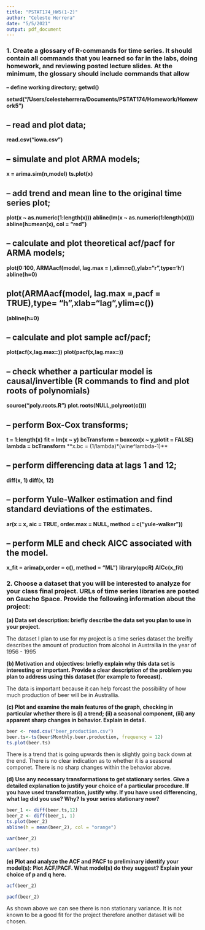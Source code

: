 ```yaml
---
title: "PSTAT174_HW5(1-2)"
author: "Celeste Herrera"
date: "5/5/2021"
output: pdf_document
---
```


### **1. Create a glossary of R-commands for time series. It should contain all commands that you learned so far in the labs, doing homework, and reviewing posted lecture slides. At the minimum, the glossary should include commands that allow**
**– define working directory;**
**getwd()**

**setwd("/Users/celesteherrera/Documents/PSTAT174/Homework/Homework5")**

## **– read and plot data;**
**read.csv("iowa.csv")**

## **– simulate and plot ARMA models;**
**x = arima.sim(n,model)** 
**ts.plot(x)**

## **– add trend and mean line to the original time series plot;**
**plot(x ~ as.numeric(1:length(x)))**
**abline(lm(x ~ as.numeric(1:length(x))))**
**abline(h=mean(x), col = "red")**

## **– calculate and plot theoretical acf/pacf for ARMA models;**
**plot(0:100, ARMAacf(model, lag.max = ),xlim=c(),ylab="r",type='h')** 
**abline(h=0)**

## **plot(ARMAacf(model, lag.max =,pacf = TRUE),type= "h",xlab="lag",ylim=c()) **
**(abline(h=0)**

## **– calculate and plot sample acf/pacf;**
**plot(acf(x,lag.max=))** 
**plot(pacf(x,lag.max=))**

## **– check whether a particular model is causal/invertible (R commands to find and plot roots of polynomials)**
**source("poly.roots.R")**
**plot.roots(NULL,polyroot(c()))**

## **– perform Box-Cox transforms;**
**t = 1:length(x)**
**fit = lm(x ~ y)**
**bcTransform = boxcox(x ~ y,plotit = FALSE) lambda = bcTransform**
**x.bc = (1/lambda)*(wine^lambda-1)**

## **– perform differencing data at lags 1 and 12;**
**diff(x, 1) diff(x, 12)**

## **– perform Yule-Walker estimation and find standard deviations of the estimates.**
**ar(x = x, aic = TRUE, order.max = NULL, method = c("yule-walker"))**

## **– perform MLE and check AICC associated with the model.**
**x_fit = arima(x,order = c(), method = "ML")**
**library(qpcR)**
**AICc(x_fit)**

### **2. Choose a dataset that you will be interested to analyze for your class final project. URLs of time series libraries are posted on Gaucho Space. Provide the following information about the project:**

**(a) Data set description: briefly describe the data set you plan to use in your project.**

The dataset I plan to use for my project is a time series dataset the breifly describes the amount of production from alcohol in Australlia in the year of 1956 - 1995

**(b) Motivation and objectives: briefly explain why this data set is interesting or important. Provide a clear description of the problem you plan to address using this dataset (for example to forecast).**

The data is important because it can help forcast the possibility of how much production of beer will be in Australlia.

**(c) Plot and examine the main features of the graph, checking in particular whether there is (i) a trend; (ii) a seasonal component, (iii) any apparent sharp changes in behavior. Explain in detail.**
```r
beer <- read.csv("beer_production.csv")
beer.ts<-ts(beer$Monthly.beer.production, frequency = 12)
ts.plot(beer.ts)
```

There is a trend that is going upwards then is slightly going back down at the end. There is no clear indication as to whether it is a seasonal componet. There is no sharp changes within the behavior above.

**(d) Use any necessary transformations to get stationary series. Give a detailed explanation to justify your choice of a particular procedure. If you have used transformation, justify why. If you have used differencing, what lag did you use? Why? Is your series stationary now?**
```r
beer_1 <- diff(beer.ts,12)
beer_2 <- diff(beer_1, 1)
ts.plot(beer_2)
abline(h = mean(beer_2), col = "orange")

var(beer_2)

var(beer.ts)
```

**(e) Plot and analyze the ACF and PACF to preliminary identify your model(s): Plot ACF/PACF. What model(s) do they suggest? Explain your choice of p and q here.**
```r
acf(beer_2)

pacf(beer_2)
```

As shown above we can see there is non stationary variance. It is not known to be a good fit for the project therefore another dataset will be chosen.
